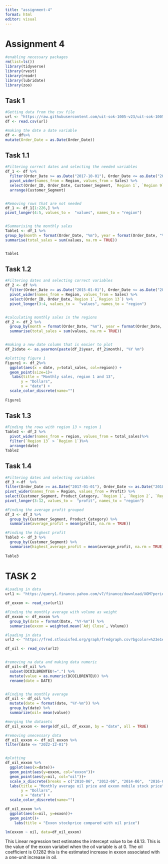 ```yaml
---
title: "assignment-4"
format: html
editor: visual
---
```


# Assignment 4

```r
#enabling necessary packages
rm(list=ls()) 
library(tidyverse)
library(rvest)
library(readr)
library(lubridate)
library(zoo)
```

## Task 1

```r
#Getting data from the csv file
url <- "https://raw.githubusercontent.com/uit-sok-1005-v23/uit-sok-1005-v23.github.io/main/storedata.csv"
df <- read.csv(url)

#making the date a date variable
df <- df%>%
mutate(Order_Date = as.Date(Order_Date)) 
```

## Task 1.1

```r

#Filtering correct dates and selecting the needed variables
df_1 <- df %>%
  filter(Order_Date >= as.Date("2017-10-01"), Order_Date <= as.Date("2018-01-01")) %>%
  pivot_wider(names_from = Region, values_from = Sales) %>%
  select(Order_ID, Order_Date, Customer_Segment, `Region 1`, `Region 9`) %>%
  arrange(Customer_Segment)


#Removing rows that are not needed
df_1 <- df_1[1:226,] %>%
pivot_longer(4:5, values_to =  "values", names_to = "region")


#Summarising the monthly sales 
Table1 <- df_1 %>%
group_by(month = format(Order_Date, "%m"), year = format(Order_Date, "%Y"), region,      Customer_Segment) %>%
summarise(total_sales = sum(values, na.rm = TRUE))


Table1
```

## Task 1.2

```r

#Filtering dates and selecting correct variables
df_2 <- df %>%
  filter(Order_Date >= as.Date("2015-01-01"), Order_Date <= as.Date("2018-01-01")) %>%
  pivot_wider(names_from = Region, values_from = Sales) %>%
  select(Order_ID, Order_Date,`Region 1`,`Region 13`) %>%
  pivot_longer(3:4, values_to =  "values", names_to = "region")


#calculating monthly sales in the regions
df_2 <- df_2 %>%
  group_by(month = format(Order_Date, "%m"), year = format(Order_Date, "%Y"), region) %>%
  summarise(total_sales = sum(values, na.rm = TRUE)) 


#making a new date column that is easier to plot
df_2$date <- as.yearmon(paste(df_2$year, df_2$month), "%Y %m") 

#plotting figure 1
Figure1 <- df_2%>%
  ggplot(aes(x = date, y=total_sales, col=region)) +
  geom_point(size=1)+
   labs(title = "Monthly sales, region 1 and 13", 
       y = "Dollars",
       x = "date") +
  scale_color_discrete(name="")
  
Figure1
```

## Task 1.3

```r
#Finding the rows with region 13 > region 1
Table2 <- df_2 %>%
  pivot_wider(names_from = region, values_from = total_sales)%>%
  filter(`Region 13` > `Region 1`)%>%
  arrange(date)
Table2
```

## Task 1.4

```r
#Filtering dates and selecting variables
df_3 <-df  %>%
filter(Order_Date >= as.Date("2017-01-01"), Order_Date <= as.Date("2018-01-01")) %>%
pivot_wider(names_from = Region, values_from = Profit) %>%
select(Customer_Segment, Product_Category, `Region 1`, `Region 2`, `Region 4`, `Region 6`, `Region 7`, `Region 9`, `Region 10`, `Region 11`, `Region 12`, `Region 13`)%>%
pivot_longer(3:12, values_to =  "profit", names_to = "region")

#Finding the average profit grouped 
df_3 <- df_3 %>%
  group_by(Customer_Segment, Product_Category) %>%
  summarise(average_profit = mean(profit, na.rm = TRUE))

#Finding the highest profit
Table3 <- df_3 %>%
  group_by(Customer_Segment) %>%
  summarise(highest_average_profit = mean(average_profit, na.rm = TRUE))
  
Table3
```

# TASK 2

```r
#Loading in data
url1 <- "https://query1.finance.yahoo.com/v7/finance/download/XOM?period1=1262563200&period2=1680048000&interval=1d&events=history&includeAdjustedClose=true"

df_exxon <- read_csv(url1)

#Finding the monthly average with volume as weight
df_exxon <- df_exxon %>%
  group_by(date = format(Date, "%Y-%m")) %>%
  summarise(exxon = weighted.mean(`Adj Close`, Volume))
```

```r

#loading in data
url2 <- "https://fred.stlouisfed.org/graph/fredgraph.csv?bgcolor=%23e1e9f0&chart_type=line&drp=0&fo=open%20sans&graph_bgcolor=%23ffffff&height=450&mode=fred&recession_bars=off&txtcolor=%23444444&ts=12&tts=12&width=1318&nt=0&thu=0&trc=0&show_legend=yes&show_axis_titles=yes&show_tooltip=yes&id=DCOILBRENTEU&scale=left&cosd=2010-01-04&coed=2023-03-20&line_color=%234572a7&link_values=false&line_style=solid&mark_type=none&mw=3&lw=2&ost=-99999&oet=99999&mma=0&fml=a&fq=Daily&fam=avg&fgst=lin&fgsnd=2020-02-01&line_index=1&transformation=lin&vintage_date=2023-03-29&revision_date=2023-03-29&nd=1987-05-20"

df_oil <- read_csv(url2)


#removing na data and making data numeric
df_oil<-df_oil %>%
  subset(DCOILBRENTEU!=".") %>%
  mutate(value = as.numeric(DCOILBRENTEU)) %>%
  rename(date = DATE)


#Finding the monthly average 
df_oil <- df_oil %>%
  mutate(date = format(date, "%Y-%m")) %>%
  group_by(date) %>%
  summarize(oil= mean(value))
```

```r
#merging the datasets
df_oil_exxon <- merge(df_oil, df_exxon, by = "date", all = TRUE)

#removing unecessary data
df_oil_exxon <- df_oil_exxon %>%
filter(date <= "2022-12-01") 


#plotting                                                                                   
df_oil_exxon %>%
  ggplot(aes(x=date))+
  geom_point(aes(y=exxon, col="exxon"))+
  geom_point(aes(y=oil, col="oil"))+
  scale_x_discrete(breaks = c("2010-06", "2012-06", "2014-06",  "2016-06",  "2018-06",  "2020-06",  "2022-06"))+
  labs(title = "Monthly average oil price and exxon mobile stock price", 
       y = "Dollars",
       x = "date") +
  scale_color_discrete(name="")
```

```r
df_oil_exxon %>%
  ggplot(aes(x=oil, y=exxon))+
  geom_point()+
    labs(title = "Exxon stockprice compared with oil price")
```

```r
lm(exxon ~ oil, data=df_oil_exxon)
```

This Linear regression test estimates the intercept value to be 48.13. This is the value of the exxon variabel when the oil variable is at 0. The oil coefficient is 0.1282 this is the estimated increase in exxon associated with a one-unit increase in oil.
